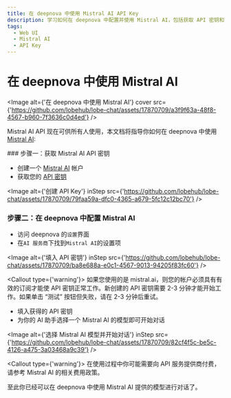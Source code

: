 ```yaml
---
title: 在 deepnova 中使用 Mistral AI API Key
description: 学习如何在 deepnova 中配置并使用 Mistral AI，包括获取 API 密钥和选择适合的 AI 模型进行对话。
tags:
  - Web UI
  - Mistral AI
  - API Key
---
```


# 在 deepnova 中使用 Mistral AI

<Image alt={'在 deepnova 中使用 Mistral AI'} cover src={'https://github.com/lobehub/lobe-chat/assets/17870709/a3f9f63a-48f8-4567-b960-7f3636c0d4ed'} />

Mistral AI API 现在可供所有人使用，本文档将指导你如何在 deepnova 中使用 [Mistral AI](https://mistral.ai/):

<Steps>
  ### 步骤一：获取 Mistral AI API 密钥

  - 创建一个 [Mistral AI](https://mistral.ai/) 帐户
  - 获取您的 [API 密钥](https://console.mistral.ai/user/api-keys/)

  <Image alt={'创建 API Key'} inStep src={'https://github.com/lobehub/lobe-chat/assets/17870709/79faa59a-dfc0-4365-a679-5fc12c12bc70'} />

  ### 步骤二：在 deepnova 中配置 Mistral AI

  - 访问 deepnova 的`设置`界面
  - 在`AI 服务商`下找到`Mistral AI`的设置项

  <Image alt={'填入 API 密钥'} inStep src={'https://github.com/lobehub/lobe-chat/assets/17870709/ba8e688a-e0c1-4567-9013-94205f83fc60'} />

  <Callout type={'warning'}>
    如果您使用的是 mistral.ai，则您的帐户必须具有有效的订阅才能使 API 密钥正常工作。新创建的 API
    密钥需要 2-3 分钟才能开始工作。如果单击 “测试” 按钮但失败，请在 2-3 分钟后重试。
  </Callout>

  - 填入获得的 API 密钥
  - 为你的 AI 助手选择一个 Mistral AI 的模型即可开始对话

  <Image alt={'选择 Mistral AI 模型并开始对话'} inStep src={'https://github.com/lobehub/lobe-chat/assets/17870709/82cf4f5c-be5c-4126-a475-3a03468a9c39'} />

  <Callout type={'warning'}>
    在使用过程中你可能需要向 API 服务提供商付费，请参考 Mistral AI 的相关费用政策。
  </Callout>
</Steps>

至此你已经可以在 deepnova 中使用 Mistral AI 提供的模型进行对话了。
